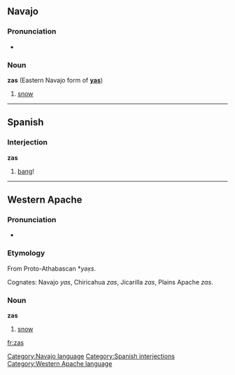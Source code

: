 ==Navajo==
[[Category:Navajo language]]
===Pronunciation===
*{{IPA|[zàs]}}

===Noun===
'''zas''' (Eastern Navajo form of '''[[yas]]''')

#[[snow]]


----
==Spanish==
===Interjection===
'''zas'''
# [[bang]]!

[[Category:Spanish interjections]]

----

==Western Apache==

===Pronunciation===
*{{IPA|[zàs]}}

===Etymology===

From Proto-Athabascan *''yəx̣s''. 

Cognates: Navajo ''yas'', Chiricahua ''zas'', Jicarilla ''zas'', Plains Apache ''zas''.

===Noun===
'''zas'''

# [[snow]]

[[Category:Western Apache language]]

[[fr:zas]]